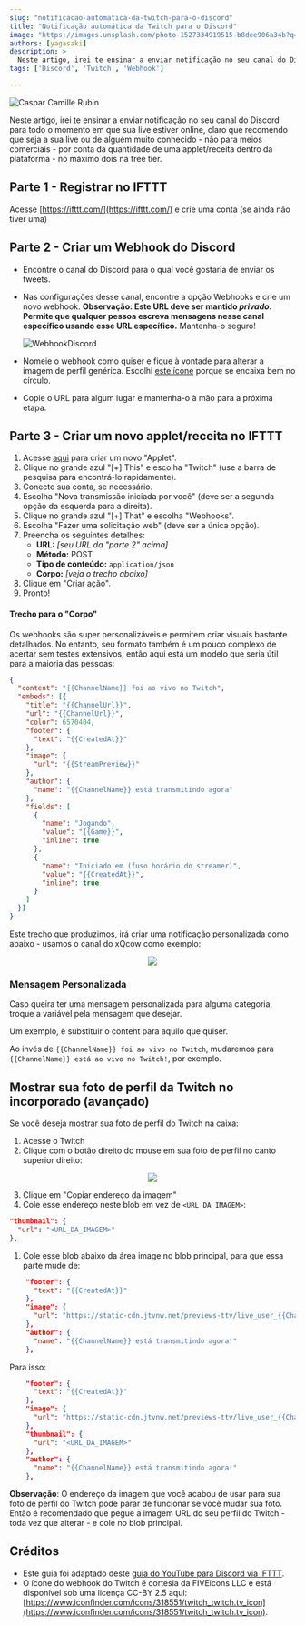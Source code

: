 ```yaml
---
slug: "notificacao-automatica-da-twitch-para-o-discord"
title: "Notificação automática da Twitch para o Discord"
image: "https://images.unsplash.com/photo-1527334919515-b8dee906a34b?q=80&w=2070&auto=format&fit=crop&ixlib=rb-4.0.3&ixid=M3wxMjA3fDB8MHxwaG90by1wYWdlfHx8fGVufDB8fHx8fA%3D%3D"
authors: [yagasaki]
description: >
  Neste artigo, irei te ensinar a enviar notificação no seu canal do Discord para todo o momento em que sua live estiver online, claro que recomendo que seja a sua live ou de alguém muito conhecido, não para meios comerciais, por conta da quantidade de uma applet/receita dentro da plataforma - no máximo dois na free tier.
tags: ['Discord', 'Twitch', 'Webhook']

---
```


![Caspar Camille Rubin](https://images.unsplash.com/photo-1527334919515-b8dee906a34b?q=80&w=2070&auto=format&fit=crop&ixlib=rb-4.0.3&ixid=M3wxMjA3fDB8MHxwaG90by1wYWdlfHx8fGVufDB8fHx8fA%3D%3D)

Neste artigo, irei te ensinar a enviar notificação no seu canal do Discord para todo o momento em que sua live estiver online,
claro que recomendo que seja a sua live ou de alguém muito conhecido - não para meios comerciais - por conta da quantidade
de uma applet/receita dentro da plataforma - no máximo dois na free tier.

## Parte 1 - Registrar no IFTTT
Acesse [https://ifttt.com/](https://ifttt.com/) e crie uma conta (se ainda não tiver uma)

## Parte 2 - Criar um Webhook do Discord
- Encontre o canal do Discord para o qual você gostaria de enviar os tweets.
- Nas configurações desse canal, encontre a opção Webhooks e crie um novo webhook.
  **Observação: Este URL deve ser mantido _privado_. Permite que qualquer pessoa escreva mensagens nesse canal específico usando esse URL específico.** Mantenha-o seguro!

  ![WebhookDiscord](http://i.imgur.com/PZE2wFu.png)
- Nomeie o webhook como quiser e fique à vontade para alterar a imagem de perfil genérica. Escolhi [este ícone](https://cdn1.iconfinder.com/data/icons/micon-social-pack/512/twitch-128.png) porque se encaixa bem no círculo.
- Copie o URL para algum lugar e mantenha-o à mão para a próxima etapa.

## Parte 3 - Criar um novo applet/receita no IFTTT
1. Acesse [aqui](https://ifttt.com/create) para criar um novo "Applet".
2. Clique no grande azul "[+] This" e escolha "Twitch" (use a barra de pesquisa para encontrá-lo rapidamente).
3. Conecte sua conta, se necessário.
4. Escolha "Nova transmissão iniciada por você" (deve ser a segunda opção da esquerda para a direita).
5. Clique no grande azul "[+] That" e escolha "Webhooks".
6. Escolha "Fazer uma solicitação web" (deve ser a única opção).
7. Preencha os seguintes detalhes:
   - **URL:** _[seu URL da "parte 2" acima]_
   - **Método:** POST
   - **Tipo de conteúdo:** `application/json`
   - **Corpo:** _[veja o trecho abaixo]_
8. Clique em "Criar ação".
9. Pronto!

#### Trecho para o "Corpo"
Os webhooks são super personalizáveis e permitem criar visuais bastante detalhados. No entanto, seu formato também é um pouco complexo de acertar sem testes extensivos, então aqui está um modelo que seria útil para a maioria das pessoas:

```json
{
  "content": "{{ChannelName}} foi ao vivo no Twitch",
  "embeds": [{
    "title": "{{ChannelUrl}}",
    "url": "{{ChannelUrl}}",
    "color": 6570404,
    "footer": {
      "text": "{{CreatedAt}}"
    },
    "image": {
      "url": "{{StreamPreview}}"
    },
    "author": {
      "name": "{{ChannelName}} está transmitindo agora"
    },
    "fields": [
      {
        "name": "Jogando",
        "value": "{{Game}}",
        "inline": true
      },
      {
        "name": "Iniciado em (fuso horário do streamer)",
        "value": "{{CreatedAt}}",
        "inline": true
      }
    ]
  }]
}
```

Este trecho que produzimos, irá criar uma notificação personalizada como abaixo - usamos o canal do xQcow como exemplo:

<p align="center">
<img src="https://gist.githubusercontent.com/smiley/78c1c2a57d17a179a978a1438b389710/raw/screenshot_discord_webhook_template.png"/>
</p>

### Mensagem Personalizada
Caso queira ter uma mensagem personalizada para alguma categoria, troque a variável pela mensagem que desejar.

Um exemplo, é substituir o content para aquilo que quiser. 

Ao invés de `{{ChannelName}} foi ao vivo no Twitch`, mudaremos para `{{ChannelName}} está ao vivo no Twitch!`, por exemplo.

## Mostrar sua foto de perfil da Twitch no incorporado (avançado)
Se você deseja mostrar sua foto de perfil do Twitch na caixa:

1. Acesse o Twitch
2. Clique com o botão direito do mouse em sua foto de perfil no canto superior direito:

<p align="center">
<img src="https://gist.githubusercontent.com/smiley/78c1c2a57d17a179a978a1438b389710/raw/screenshot_twitch_userarea.png"/>
</p>

3. Clique em "Copiar endereço da imagem"
4. Cole esse endereço neste blob em vez de `<URL_DA_IMAGEM>`:

```JSON
"thumbnail": {
  "url": "<URL_DA_IMAGEM>"
},
```

1. Cole esse blob abaixo da área image no blob principal, para que essa parte mude de:

```JSON
    "footer": {
      "text": "{{CreatedAt}}"
    },
    "image": {
      "url": "https://static-cdn.jtvnw.net/previews-ttv/live_user_{{ChannelName}}-1280x720.jpg"
    },
    "author": {
      "name": "{{ChannelName}} está transmitindo agora!"
    },
```

Para isso:

```JSON
    "footer": {
      "text": "{{CreatedAt}}"
    },
    "image": {
      "url": "https://static-cdn.jtvnw.net/previews-ttv/live_user_{{ChannelName}}-1280x720.jpg"
    },
    "thumbnail": {
      "url": "<URL_DA_IMAGEM>"
    },
    "author": {
      "name": "{{ChannelName}} está transmitindo agora!"
    },
```

**Observação**: O endereço da imagem que você acabou de usar para sua foto de perfil do Twitch pode parar de funcionar se você mudar sua foto. Então é
recomendado que pegue a imagem URL do seu perfil do Twitch - toda vez que alterar - e cole no blob principal.

## Créditos

- Este guia foi adaptado deste [guia do YouTube para Discord via IFTTT](https://gist.github.com/Godimas/ae8e7c7cbd6236622c777d6bcb7a6748).
- O ícone do webhook do Twitch é cortesia da FIVEicons LLC e está disponível sob uma licença CC-BY 2.5 aqui: [https://www.iconfinder.com/icons/318551/twitch_twitch.tv_icon](https://www.iconfinder.com/icons/318551/twitch_twitch.tv_icon).